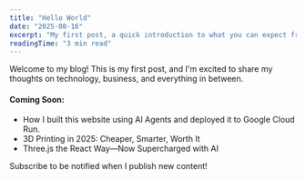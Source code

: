 ```yaml
---
title: "Hello World"
date: "2025-08-16"
excerpt: "My first post, a quick introduction to what you can expect from this space."
readingTime: "3 min read"
---
```


Welcome to my blog! This is my first post, and I'm excited to share my thoughts on technology, business, and everything in between.

#### Coming Soon:

- How I built this website using AI Agents and deployed it to Google Cloud Run.
- 3D Printing in 2025: Cheaper, Smarter, Worth It
- Three.js the React Way—Now Supercharged with AI

Subscribe to be notified when I publish new content!
